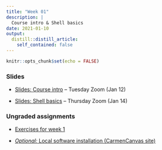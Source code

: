 ```yaml
---
title: "Week 01"
description: |
  Course intro & Shell basics
date: 2021-01-10
output:
  distill::distill_article:
    self_contained: false
---
```


```r
knitr::opts_chunk$set(echo = FALSE)
```

### Slides

- [Slides: Course intro](slides/01-1-intro.html) -- Tuesday Zoom (Jan 12)

- [Slides: Shell basics](slides/01-2-shell.html) -- Thursday Zoom (Jan 14)

### Ungraded assignments

- [Exercises for week 1](../../w01_exercises.html)

- [*Optional:* Local software installation (CarmenCanvas site)](https://osu.instructure.com/courses/94975/assignments/2002692)

